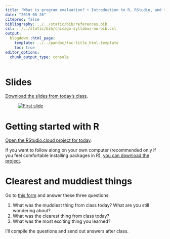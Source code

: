 ```yaml
---
title: "What is program evaluation? + Introduction to R, RStudio, and the tidyverse"
date: "2019-08-26"
citeproc: false
bibliography: ../../static/bib/references.bib
csl: ../../static/bib/chicago-syllabus-no-bib.csl
output:
  blogdown::html_page:
    template: ../../pandoc/toc-title_html.template
    toc: true
editor_options: 
  chunk_output_type: console
---
```


# Slides

[Download the slides from today's class](/slides/PMAP-8521_2019-08-26.pdf).

<figure>
[![First slide](/images/slides/slides_2019-08-26.png)](/slides/PMAP-8521_2019-08-26.pdf)
</figure>


# Getting started with R

[Open the RStudio.cloud project for today](https://rstudio.cloud/spaces/26160/project/465826). 

If you want to follow along on your own computer (recommended only if you feel comfortable installing packages in R), [you can download the project](/files/first-day.zip).


# Clearest and muddiest things

Go to [this form](https://forms.gle/gDXoxmbQeps5suaJ6) and answer these three questions:

1. What was the muddiest thing from class today? What are you still wondering about?
2. What was the clearest thing from class today? 
3. What was the most exciting thing you learned?

I'll compile the questions and send out answers after class.
